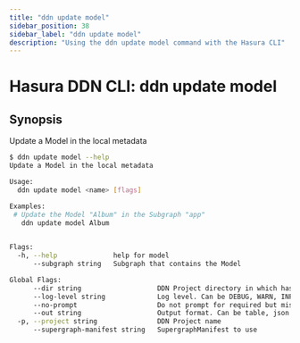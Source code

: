 ```yaml
---
title: "ddn update model"
sidebar_position: 38
sidebar_label: "ddn update model"
description: "Using the ddn update model command with the Hasura CLI"
---
```


# Hasura DDN CLI: ddn update model

## Synopsis
Update a Model in the local metadata

```bash
$ ddn update model --help
Update a Model in the local metadata

Usage:
  ddn update model <name> [flags]

Examples:
 # Update the Model "Album" in the Subgraph "app"
   ddn update model Album
	 

Flags:
  -h, --help              help for model
      --subgraph string   Subgraph that contains the Model

Global Flags:
      --dir string                   DDN Project directory in which hasura.yaml is present (default ".")
      --log-level string             Log level. Can be DEBUG, WARN, INFO, ERROR, or FATAL. (default "INFO")
      --no-prompt                    Do not prompt for required but missing flags
      --out string                   Output format. Can be table, json or yaml. (default "table")
  -p, --project string               DDN Project name
      --supergraph-manifest string   SupergraphManifest to use
```

